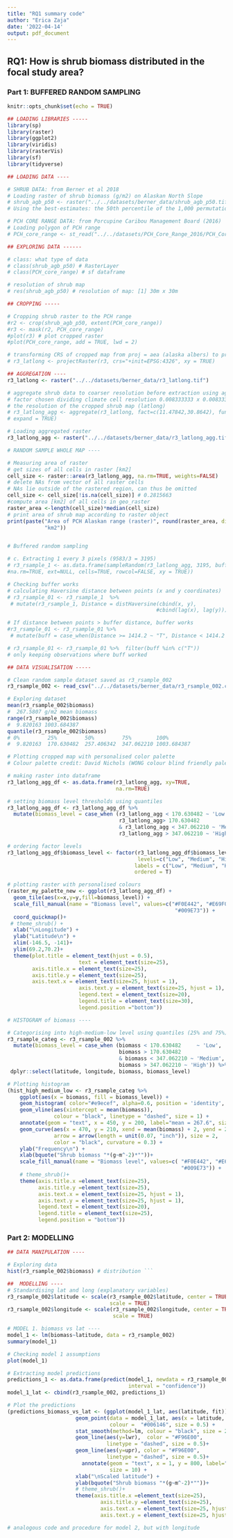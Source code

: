 ```yaml
---
title: "RQ1 summary code"
author: "Erica Zaja"
date: '2022-04-14'
output: pdf_document
---
```


## RQ1: How is shrub biomass distributed in the focal study area?

### Part 1: BUFFERED RANDOM SAMPLING 


```r
knitr::opts_chunk$set(echo = TRUE)
```

```r
## LOADING LIBRARIES -----
library(sp)
library(raster)
library(ggplot2)
library(viridis)
library(rasterVis)
library(sf)
library(tidyverse)
```


```r
## LOADING DATA ----

# SHRUB DATA: from Berner et al 2018
# Loading raster of shrub biomass (g/m2) on Alaskan North Slope  
# shrub_agb_p50 <- raster("../../datasets/berner_data/shrub_agb_p50.tif") 
# Using the best-estimates: the 50th percentile of the 1,000 permutations

# PCH CORE RANGE DATA: from Porcupine Caribou Management Board (2016)
# Loading polygon of PCH range 
# PCH_core_range <- st_read("../../datasets/PCH_Core_Range_2016/PCH_Core_Range_2016.shp") 

```

```r
## EXPLORING DATA ------

# class: what type of data 
# class(shrub_agb_p50) # RasterLayer
# class(PCH_core_range) # sf dataframe

# resolution of shrub map 
# res(shrub_agb_p50) # resolution of map: [1] 30m x 30m

```

```r
## CROPPING -----

# Cropping shrub raster to the PCH range 
#r2 <- crop(shrub_agb_p50, extent(PCH_core_range))
#r3 <- mask(r2, PCH_core_range)
#plot(r3) # plot cropped raster
#plot(PCH_core_range, add = TRUE, lwd = 2)

# transforming CRS of cropped map from proj = aea (alaska albers) to proj = latlong 
# r3_latlong <- projectRaster(r3, crs="+init=EPSG:4326", xy = TRUE)

```

```r
## AGGREGATION ----
r3_latlong <- raster("../../datasets/berner_data/r3_latlong.tif")

# aggregate shrub data to coarser resolution before extraction using aggregate()
# factor chosen dividing climate cell resolution 0.008333333 x 0.008333333 by 
# the resolution of the cropped shrub map (latlong)
# r3_latlong_agg <- aggregate(r3_latlong, fact=c(11.47842,30.8642), fun = mean, 
# expand = TRUE) 

# Loading aggregated raster
r3_latlong_agg <- raster("../../datasets/berner_data/r3_latlong_agg.tif")

```

```r
# RANDOM SAMPLE WHOLE MAP ----

# Measuring area of raster
# get sizes of all cells in raster [km2]
cell_size <- raster::area(r3_latlong_agg, na.rm=TRUE, weights=FALSE)
# delete NAs from vector of all raster cells
# NAs lie outside of the rastered region, can thus be omitted
cell_size <- cell_size[!is.na(cell_size)] # 0.2815663
#compute area [km2] of all cells in geo_raster
raster_area <-length(cell_size)*median(cell_size)
# print area of shrub map according to raster object
print(paste("Area of PCH Alaskan range (raster)", round(raster_area, digits = 1),
            "km2"))


# Buffered random sampling 

# c. Extracting 1 every 3 pixels (9583/3 = 3195)
# r3_rsample_1 <- as.data.frame(sampleRandom(r3_latlong_agg, 3195, buffer = 1414.2, 
#na.rm=TRUE, ext=NULL, cells=TRUE, rowcol=FALSE, xy = TRUE)) 

# Checking buffer works
# calculating Haversine distance between points (x and y coordinates)
# r3_rsample_01 <- r3_rsample_1  %>% 
 # mutate(r3_rsample_1, Distance = distHaversine(cbind(x, y),
                                                #cbind(lag(x), lag(y))))

# If distance between points > buffer distance, buffer works
#r3_rsample_01 <- r3_rsample_01 %>% 
 # mutate(buff = case_when(Distance >= 1414.2 ~ "T", Distance < 1414.2 ~ "F"))

# r3_rsample_01 <- r3_rsample_01 %>%  filter(buff %in% c("T")) 
# only keeping observations where buff worked


```



```r
## DATA VISUALISATION -----

# Clean random sample dataset saved as r3_rsample_002
r3_rsample_002 <- read_csv("../../datasets/berner_data/r3_rsample_002.csv")

# Exploring dataset
mean(r3_rsample_002$biomass) 
#  267.5807 g/m2 mean biomass
range(r3_rsample_002$biomass)
#  9.820163 1003.684387
quantile(r3_rsample_002$biomass)
# 0%         25%         50%         75%        100% 
#  9.820163  170.630482  257.406342  347.062210 1003.684387 

# Plotting cropped map with personalised color palette
# Colour palette credit: David Nichols (WONG colour blind friendly palette)

# making raster into dataframe
r3_latlong_agg_df <- as.data.frame(r3_latlong_agg, xy=TRUE, 
                                   na.rm=TRUE)

# setting biomass level thresholds using quantiles 
r3_latlong_agg_df <- r3_latlong_agg_df %>%
  mutate(biomass_level = case_when (r3_latlong_agg < 170.630482 ~ 'Low', 
                                    r3_latlong_agg> 170.630482    
                                    & r3_latlong_agg < 347.062210 ~ 'Medium', 
                                    r3_latlong_agg > 347.062210 ~ 'High'))

# ordering factor levels
r3_latlong_agg_df$biomass_level <- factor(r3_latlong_agg_df$biomass_level,
                                          levels=c("Low", "Medium", "High"),
                                         labels = c("Low", "Medium", "High"),
                                         ordered = T)

# plotting raster with personalised colours
(raster_my_palette_new <- ggplot(r3_latlong_agg_df) + 
  geom_tile(aes(x=x,y=y,fill=biomass_level)) + 
  scale_fill_manual(name = "Biomass level", values=c("#F0E442", "#E69F00", 
                                                      "#009E73")) +
  coord_quickmap()+
 # theme_shrub() +  
  xlab("\nLongitude") +
  ylab("Latitude\n") +
  xlim(-146.5, -141)+
  ylim(69.2,70.2)+ 
  theme(plot.title = element_text(hjust = 0.5),      
                       text = element_text(size=25),	
        axis.title.x = element_text(size=25),
        axis.title.y = element_text(size=25),
        axis.text.x = element_text(size=25, hjust = 1),
                       axis.text.y = element_text(size=25, hjust = 1),
                       legend.text = element_text(size=20),
                       legend.title = element_text(size=30), 
                       legend.position ="bottom"))

# HISTOGRAM of biomass ----

# Categorising into high-medium-low level using quantiles (25% and 75%)
r3_rsample_categ <- r3_rsample_002 %>%
  mutate(biomass_level = case_when (biomass < 170.630482     ~ 'Low', 
                                    biomass > 170.630482    
                                    & biomass < 347.062210 ~ 'Medium', 
                                    biomass > 347.062210 ~ 'High')) %>% 
 dplyr::select(latitude, longitude, biomass, biomass_level)

# Plotting histogram
(hist_high_medium_low <- r3_rsample_categ %>%
    ggplot(aes(x = biomass, fill = biomass_level)) +
    geom_histogram( color="#e9ecef", alpha=0.6, position = 'identity', bins = 60) +
    geom_vline(aes(xintercept = mean(biomass)),            
               colour = "black", linetype = "dashed", size = 1) +
    annotate(geom = "text", x = 450, y = 200, label="mean = 267.6", size = 14) +
    geom_curve(aes(x = 470, y = 210, xend = mean(biomass) + 2, yend = 210),
               arrow = arrow(length = unit(0.07, "inch")), size = 2,
               color = "black", curvature = 0.3) +
    ylab("Frequency\n") +
    xlab(bquote("Shrub biomass "*(g~m^-2)*""))+ 
    scale_fill_manual(name = "Biomass level", values=c( "#F0E442", "#E69F00", 
                                                        "#009E73")) +
    # theme_shrub()+
    theme(axis.title.x =element_text(size=25),
          axis.title.y =element_text(size=25),
          axis.text.x = element_text(size=25, hjust = 1),
          axis.text.y = element_text(size=25, hjust = 1),
          legend.text = element_text(size=20),
          legend.title = element_text(size=25),
          legend.position = "bottom"))
```


### Part 2: MODELLING
```r
## DATA MANIPULATION ----

# Exploring data
hist(r3_rsample_002$biomass) # distribution ```

```


```r
##  MODELLING ----
# Standardising lat and long (explanatory variables)
r3_rsample_002$latitude <- scale(r3_rsample_002$latitude, center = TRUE, 
                                 scale = TRUE)
r3_rsample_002$longitude <- scale(r3_rsample_002$longitude, center = TRUE, 
                                  scale = TRUE)

# MODEL 1. biomass vs lat ----
model_1 <- lm(biomass~latitude, data = r3_rsample_002)
summary(model_1)

# Checking model 1 assumptions 
plot(model_1)

```


```r
# Extracting model predictions 
predictions_1 <- as.data.frame(predict(model_1, newdata = r3_rsample_002, 
                                       interval = "confidence")) 
model_1_lat <- cbind(r3_rsample_002, predictions_1)

# Plot the predictions 
(predictions_biomass_vs_lat <- (ggplot(model_1_lat, aes(latitude, fit)) + 
                      geom_point(data = model_1_lat, aes(x = latitude, y = biomass), 
                                 colour =  "#006146", size = 0.5) +
                      stat_smooth(method=lm, colour = "black", size = 2)+
                      geom_line(aes(y=lwr),  color = "#F96E00", 
                                linetype = "dashed", size = 0.5)+
                      geom_line(aes(y=upr), color = "#F96E00", 
                                linetype = "dashed", size = 0.5)+
                        annotate(geom = "text", x = 1, y = 800, label="slope = -49.079*** ",
                                 size = 10) +
                      xlab("\nScaled latitude") +
                      ylab(bquote("Shrub biomass "*(g~m^-2)*""))+ 
                      # theme_shrub()+
                      theme(axis.title.x =element_text(size=25),
                              axis.title.y =element_text(size=25),
                              axis.text.x = element_text(size=25, hjust = 1),
                              axis.text.y = element_text(size=25, hjust = 1) )) )

# analogous code and procedure for model 2, but with longitude
```


